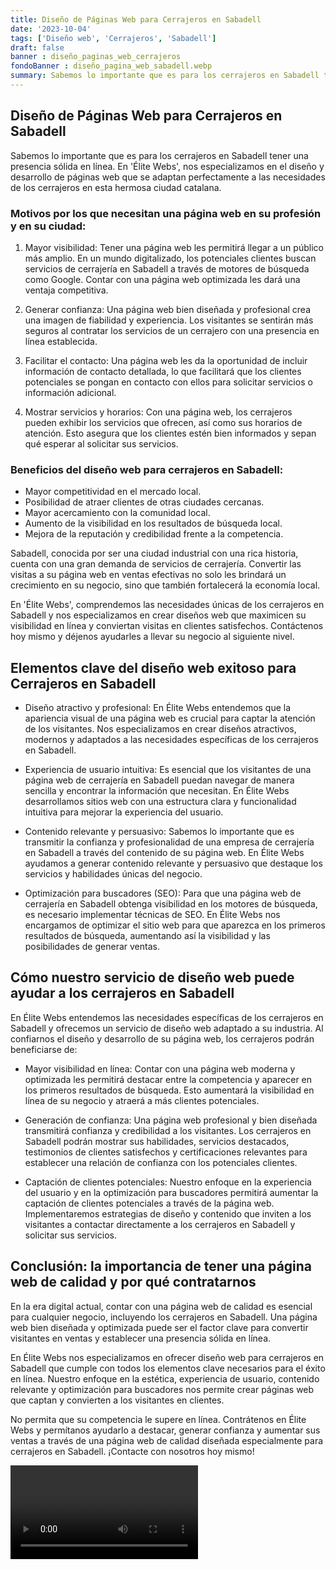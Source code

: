 ```yaml
---
title: Diseño de Páginas Web para Cerrajeros en Sabadell
date: '2023-10-04'
tags: ['Diseño web', 'Cerrajeros', 'Sabadell']
draft: false
banner : diseño_paginas_web_cerrajeros
fondoBanner : diseño_pagina_web_sabadell.webp
summary: Sabemos lo importante que es para los cerrajeros en Sabadell tener una presencia sólida en línea. En 'Élite Webs', nos especializamos en el diseño y desarrollo de páginas web que se adaptan perfectamente a las necesidades de los cerrajeros en esta hermosa ciudad catalana.
---
```


## Diseño de Páginas Web para Cerrajeros en Sabadell

Sabemos lo importante que es para los cerrajeros en Sabadell tener una presencia sólida en línea. En 'Élite Webs', nos especializamos en el diseño y desarrollo de páginas web que se adaptan perfectamente a las necesidades de los cerrajeros en esta hermosa ciudad catalana.

### Motivos por los que necesitan una página web en su profesión y en su ciudad:
1. Mayor visibilidad: Tener una página web les permitirá llegar a un público más amplio. En un mundo digitalizado, los potenciales clientes buscan servicios de cerrajería en Sabadell a través de motores de búsqueda como Google. Contar con una página web optimizada les dará una ventaja competitiva.

2. Generar confianza: Una página web bien diseñada y profesional crea una imagen de fiabilidad y experiencia. Los visitantes se sentirán más seguros al contratar los servicios de un cerrajero con una presencia en línea establecida.

3. Facilitar el contacto: Una página web les da la oportunidad de incluir información de contacto detallada, lo que facilitará que los clientes potenciales se pongan en contacto con ellos para solicitar servicios o información adicional.

4. Mostrar servicios y horarios: Con una página web, los cerrajeros pueden exhibir los servicios que ofrecen, así como sus horarios de atención. Esto asegura que los clientes estén bien informados y sepan qué esperar al solicitar sus servicios.

### Beneficios del diseño web para cerrajeros en Sabadell:
- Mayor competitividad en el mercado local.
- Posibilidad de atraer clientes de otras ciudades cercanas.
- Mayor acercamiento con la comunidad local.
- Aumento de la visibilidad en los resultados de búsqueda local.
- Mejora de la reputación y credibilidad frente a la competencia.

Sabadell, conocida por ser una ciudad industrial con una rica historia, cuenta con una gran demanda de servicios de cerrajería. Convertir las visitas a su página web en ventas efectivas no solo les brindará un crecimiento en su negocio, sino que también fortalecerá la economía local.

En 'Élite Webs', comprendemos las necesidades únicas de los cerrajeros en Sabadell y nos especializamos en crear diseños web que maximicen su visibilidad en línea y conviertan visitas en clientes satisfechos. Contáctenos hoy mismo y déjenos ayudarles a llevar su negocio al siguiente nivel.

<GifSeo />

<Cta />

## Elementos clave del diseño web exitoso para Cerrajeros en Sabadell

- Diseño atractivo y profesional: En Élite Webs entendemos que la apariencia visual de una página web es crucial para captar la atención de los visitantes. Nos especializamos en crear diseños atractivos, modernos y adaptados a las necesidades específicas de los cerrajeros en Sabadell.

- Experiencia de usuario intuitiva: Es esencial que los visitantes de una página web de cerrajería en Sabadell puedan navegar de manera sencilla y encontrar la información que necesitan. En Élite Webs desarrollamos sitios web con una estructura clara y funcionalidad intuitiva para mejorar la experiencia del usuario.

- Contenido relevante y persuasivo: Sabemos lo importante que es transmitir la confianza y profesionalidad de una empresa de cerrajería en Sabadell a través del contenido de su página web. En Élite Webs ayudamos a generar contenido relevante y persuasivo que destaque los servicios y habilidades únicas del negocio.

- Optimización para buscadores (SEO): Para que una página web de cerrajería en Sabadell obtenga visibilidad en los motores de búsqueda, es necesario implementar técnicas de SEO. En Élite Webs nos encargamos de optimizar el sitio web para que aparezca en los primeros resultados de búsqueda, aumentando así la visibilidad y las posibilidades de generar ventas.

## Cómo nuestro servicio de diseño web puede ayudar a los cerrajeros en Sabadell

En Élite Webs entendemos las necesidades específicas de los cerrajeros en Sabadell y ofrecemos un servicio de diseño web adaptado a su industria. Al confiarnos el diseño y desarrollo de su página web, los cerrajeros podrán beneficiarse de:

- Mayor visibilidad en línea: Contar con una página web moderna y optimizada les permitirá destacar entre la competencia y aparecer en los primeros resultados de búsqueda. Esto aumentará la visibilidad en línea de su negocio y atraerá a más clientes potenciales.

- Generación de confianza: Una página web profesional y bien diseñada transmitirá confianza y credibilidad a los visitantes. Los cerrajeros en Sabadell podrán mostrar sus habilidades, servicios destacados, testimonios de clientes satisfechos y certificaciones relevantes para establecer una relación de confianza con los potenciales clientes.

- Captación de clientes potenciales: Nuestro enfoque en la experiencia del usuario y en la optimización para buscadores permitirá aumentar la captación de clientes potenciales a través de la página web. Implementaremos estrategias de diseño y contenido que inviten a los visitantes a contactar directamente a los cerrajeros en Sabadell y solicitar sus servicios.

## Conclusión: la importancia de tener una página web de calidad y por qué contratarnos

En la era digital actual, contar con una página web de calidad es esencial para cualquier negocio, incluyendo los cerrajeros en Sabadell. Una página web bien diseñada y optimizada puede ser el factor clave para convertir visitantes en ventas y establecer una presencia sólida en línea.

En Élite Webs nos especializamos en ofrecer diseño web para cerrajeros en Sabadell que cumple con todos los elementos clave necesarios para el éxito en línea. Nuestro enfoque en la estética, experiencia de usuario, contenido relevante y optimización para buscadores nos permite crear páginas web que captan y convierten a los visitantes en clientes.

No permita que su competencia le supere en línea. Contrátenos en Élite Webs y permítanos ayudarlo a destacar, generar confianza y aumentar sus ventas a través de una página web de calidad diseñada especialmente para cerrajeros en Sabadell. ¡Contacte con nosotros hoy mismo!

<Video />

<CtaBot job='Cerrajeros' city='Sabadell'/>

<Gmaps query='Sabadell+españa+maps' />